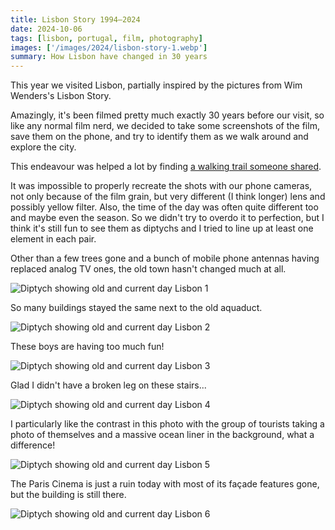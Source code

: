 ```yaml
---
title: Lisbon Story 1994–2024
date: 2024-10-06
tags: [lisbon, portugal, film, photography]
images: ['/images/2024/lisbon-story-1.webp']
summary: How Lisbon have changed in 30 years
---
```


This year we visited Lisbon, partially inspired by the pictures from Wim Wenders's Lisbon Story.

Amazingly, it's been filmed pretty much exactly 30 years before our visit, so like any normal film nerd, we decided to take some screenshots of the film, save them on the phone, and try to identify them as we walk around and explore the city.

This endeavour was helped a lot by finding [a walking trail someone shared](https://www.wikiloc.com/wikiloc/view.do?pic=walking-trails&slug=lisbon-story-center-wim-wenders-and-alain-tanner-film-locations-alfama-palacio-belmonte-castelo-mou&id=103001245&rd=en).

It was impossible to properly recreate the shots with our phone cameras, not only because of the film grain, but very different (I think longer) lens and possibly yellow filter. Also, the time of the day was often quite different too and maybe even the season. So we didn't try to overdo it to perfection, but I think it's still fun to see them as diptychs and I tried to line up at least one element in each pair.

Other than a few trees gone and a bunch of mobile phone antennas having replaced analog TV ones, the old town hasn't changed much at all.

![Diptych showing old and current day Lisbon 1](/images/2024/lisbon-story-1.webp)

So many buildings stayed the same next to the old aquaduct.

![Diptych showing old and current day Lisbon 2](/images/2024/lisbon-story-2.webp)

These boys are having too much fun!

![Diptych showing old and current day Lisbon 3](/images/2024/lisbon-story-3.webp)

Glad I didn't have a broken leg on these stairs...

![Diptych showing old and current day Lisbon 4](/images/2024/lisbon-story-4.webp)

I particularly like the contrast in this photo with the group of tourists taking a photo of themselves and a massive ocean liner in the background, what a difference!

![Diptych showing old and current day Lisbon 5](/images/2024/lisbon-story-5.webp)

The Paris Cinema is just a ruin today with most of its façade features gone, but the building is still there.

![Diptych showing old and current day Lisbon 6](/images/2024/lisbon-story-6.webp)
